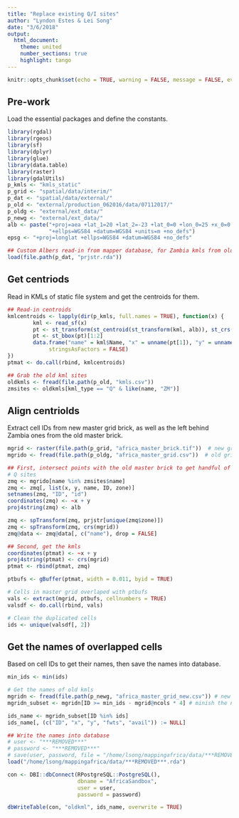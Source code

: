 ```yaml
---
title: "Replace existing Q/I sites"
author: "Lyndon Estes & Lei Song"
date: "3/6/2018"
output: 
  html_document:
    theme: united
    number_sections: true 
    highlight: tango
---
```


```r
knitr::opts_chunk$set(echo = TRUE, warning = FALSE, message = FALSE, eval = FALSE)
```

## Pre-work

Load the essential packages and define the constants.

```r
library(rgdal)
library(rgeos)
library(sf)
library(dplyr)
library(glue)
library(data.table)
library(raster)
library(gdalUtils)
p_kmls <- "kmls_static"
p_grid <- "spatial/data/interim/"
p_dat <- "spatial/data/external/"
p_old <- "external/production_062016/data/07112017/"
p_oldg <- "external/ext_data/"
p_newg <- "external/ext_data/"
alb <- paste("+proj=aea +lat_1=20 +lat_2=-23 +lat_0=0 +lon_0=25 +x_0=0 +y_0=0",
             "+ellps=WGS84 +datum=WGS84 +units=m +no_defs") 
epsg <- "+proj=longlat +ellps=WGS84 +datum=WGS84 +no_defs"

## Custom Albers read-in from mapper database, for Zambia kmls from old grid
load(file.path(p_dat, "prjstr.rda"))
```

## Get centriods

Read in KMLs of static file system and get the centroids for them.

```r
## Read-in centroids
kmlcentroids <- lapply(dir(p_kmls, full.names = TRUE), function(x) {
        kml <- read_sf(x)
        pt <- st_transform(st_centroid(st_transform(kml, alb)), st_crs(kml))
        pt <- st_bbox(pt)[1:2]
        data.frame("name" = kml$Name, "x" = unname(pt[1]), "y" = unname(pt[2]), 
             stringsAsFactors = FALSE)
})
ptmat <- do.call(rbind, kmlcentroids)

## Grab the old kml sites
oldkmls <- fread(file.path(p_old, "kmls.csv"))
zmsites <- oldkmls[kml_type == "Q" & like(name, "ZM")]
```

## Align centriolds

Extract cell IDs from new master grid brick, as well as the left behind Zambia ones from the old master brick.

```r
mgrid <- raster(file.path(p_grid, "africa_master_brick.tif"))  # new grid tif file
mgrido <- fread(file.path(p_oldg, "africa_master_grid.csv"))  # old grid csv file

## First, intersect points with the old master brick to get handful of Zambia 
# Q sites
zmq <- mgrido[name %in% zmsites$name]
zmq <- zmq[, list(x, y, name, ID, zone)]
setnames(zmq, "ID", "id")
coordinates(zmq) <- ~x + y
proj4string(zmq) <- alb

zmq <- spTransform(zmq, prjstr[unique(zmq$zone)])
zmq <- spTransform(zmq, crs(mgrid))
zmq@data <- zmq@data[, c("name"), drop = FALSE]

## Second, get the kmls
coordinates(ptmat) <- ~x + y
proj4string(ptmat) <- crs(mgrid)
ptmat <- rbind(ptmat, zmq)

ptbufs <- gBuffer(ptmat, width = 0.011, byid = TRUE)

# Cells in master grid overlaped with ptbufs
vals <- extract(mgrid, ptbufs, cellnumbers = TRUE)
valsdf <- do.call(rbind, vals)

# Clean the duplicated cells
ids <- unique(valsdf[, 2])
```

## Get the names of overlapped cells

Based on cell IDs to get their names, then save the names into database.

```r
min_ids <- min(ids)

# Get the names of old kmls
mgridn <- fread(file.path(p_newg, "africa_master_grid_new.csv")) # new grid csv file
mgridn_subset <- mgridn[ID >= min_ids - mgrid@ncols * 4] # minish the new grid

ids_name <- mgridn_subset[ID %in% ids]
ids_name[, (c("ID", "x", "y", "fwts", "avail")) := NULL]

## Write the names into database
# user <- "***REMOVED***"
# password <- "***REMOVED***"
# save(user, password, file = "/home/lsong/mappingafrica/data/***REMOVED***.rda")
load("/home/lsong/mappingafrica/data/***REMOVED***.rda")

con <- DBI::dbConnect(RPostgreSQL::PostgreSQL(),
                      dbname = "AfricaSandbox",   
                      user = user,
                      password = password)

dbWriteTable(con, "oldkml", ids_name, overwrite = TRUE)
```
